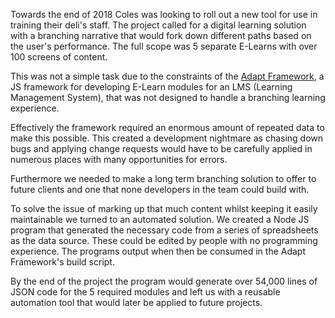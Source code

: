 
<MDXImage
  src="/images/projects/coles/coles_thumbnail_01.jpg"
  width={1140}
  aspectRatio="6/3"
  alt=""
/>

Towards the end of 2018 Coles was looking to roll out a new tool for use in training their deli's staff. The project called for a digital learning solution with a branching narrative that would fork down different paths based on the user's performance. The full scope was 5 separate E-Learns with over 100 screens of content.

This was not a simple task due to the constraints of the [Adapt Framework](https://www.adaptlearning.org/index.php/adapt-framework/), a JS framework for developing E-Learn modules for an LMS (Learning Management System), that was not designed to handle a branching learning experience.

<MDXImage
  src="/images/projects/coles/coles_screen_results.jpeg"
  height={512}
  width={680}
  aspectRatio="9/6"
  alt=""
  caption=""
/>

Effectively the framework required an enormous amount of repeated data to make this possible. This created a development nightmare as chasing down bugs and applying change requests would have to be carefully applied in numerous places with many opportunities for errors.

Furthermore we needed to make a long term branching solution to offer to future clients and one that none developers in the team could build with.

To solve the issue of marking up that much content whilst keeping it easily maintainable we turned to an automated solution. We created a Node JS program that generated the necessary code from a series of spreadsheets as the data source. These could be edited by people with no programming experience. The programs output when then be consumed in the Adapt Framework's build script.

<MDXImage
  src="/images/projects/coles/coles_screen_deli.jpeg"
  width={1140}
  aspectRatio="6/3"
  alt=""
/>

By the end of the project the program would generate over 54,000 lines of JSON code for the 5 required modules and left us with a reusable automation tool that would later be applied to future projects.
